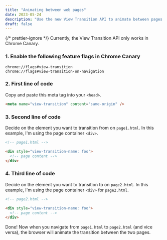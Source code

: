 ```yaml
---
title: "Animating between web pages"
date: 2023-05-24
description: "Use the new View Transition API to animate between pages."
draft: false
---
```



{/* prettier-ignore */}
<Note type="warning">Currently, the View Transition API only works in Chrome Canary.</Note>

### 1. Enable the following feature flags in Chrome Canary

```
chrome://flags#view-transition
chrome://flags#view-transition-on-navigation
```

### 2. First line of code

Copy and paste this meta tag into your `<head>`.

```html
<meta name="view-transition" content="same-origin" />
```

### 3. Second line of code

Decide on the element you want to transition from on `page1.html`. In this example, I'm using the page container `<div>`.

```html
<!-- page1.html -->

<div style="view-transition-name: foo">
  <!-- page content -->
</div>
```

### 4. Third line of code

Decide on the element you want to transition to on `page2.html`. In this example, I'm using the page container `<div>` for `page2.html`.

```html
<!-- page2.html -->

<div style="view-transition-name: foo">
  <!-- page content -->
</div>
```

Done! Now when you navigate from `page1.html` to `page2.html` (and vice versa), the browser will animate the transition between the two pages.
